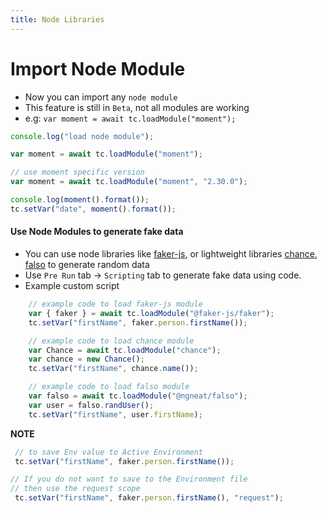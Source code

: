 ```yaml
---
title: Node Libraries
---
```


# Import Node Module

- Now you can import any `node module`
- This feature is still in `Beta`, not all modules are working
- e.g:   `var moment = await tc.loadModule("moment");`
```js
console.log("load node module");

var moment = await tc.loadModule("moment");

// use moment specific version
var moment = await tc.loadModule("moment", "2.30.0");

console.log(moment().format());
tc.setVar("date", moment().format());
```

#### Use Node Modules to generate fake data
- You can use node libraries like [faker-js](https://www.npmjs.com/package/@faker-js/faker), or lightweight libraries [chance](https://www.npmjs.com/package/chance), [falso](https://www.npmjs.com/package/@ngneat/falso) to generate random data
- Use `Pre Run` tab -> `Scripting` tab to generate fake data using code.
- Example custom script
```js
    // example code to load faker-js module
    var { faker } = await tc.loadModule("@faker-js/faker");
    tc.setVar("firstName", faker.person.firstName());

    // example code to load chance module
    var Chance = await tc.loadModule("chance");
    var chance = new Chance();
    tc.setVar("firstName", chance.name());

    // example code to load falso module
    var falso = await tc.loadModule("@ngneat/falso");
    var user = falso.randUser();
    tc.setVar("firstName", user.firstName);
```
**NOTE**
```js
 // to save Env value to Active Environment
 tc.setVar("firstName", faker.person.firstName());

// If you do not want to save to the Environment file
// then use the request scope
 tc.setVar("firstName", faker.person.firstName(), "request");
```
